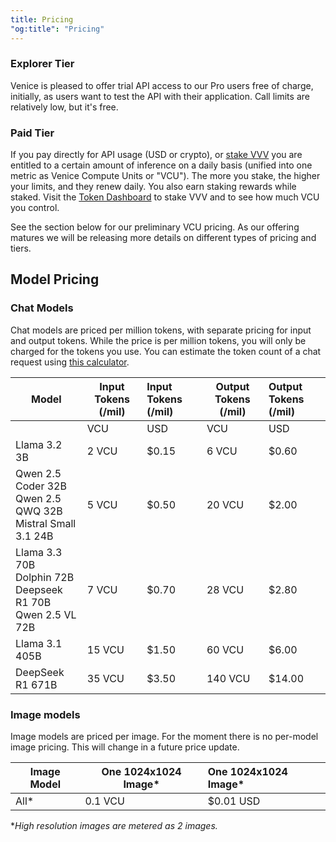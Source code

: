 ```yaml
---
title: Pricing
"og:title": "Pricing"
---
```


### Explorer Tier

Venice is pleased to offer trial API access to our Pro users free of charge, initially, as users want to test the API with their application. Call limits are relatively low, but it's free.&#x20;

### Paid Tier

If you pay directly for API usage (USD or crypto), or [stake VVV](https://venice.ai/blog/how-to-stake-and-claim-your-venice-tokens-vvv) you are entitled to a certain amount of inference on a daily basis (unified into one metric as Venice Compute Units or "VCU"). The more you stake, the higher your limits, and they renew daily. You also earn staking rewards while staked. Visit the [Token Dashboard](https://venice.ai/token) to stake VVV and to see how much VCU you control.&#x20;

See the section below for our preliminary VCU pricing. As our offering matures we will be releasing more details on different types of pricing and tiers.

## Model Pricing

### Chat Models

Chat models are priced per million tokens, with separate pricing for input and output tokens. While the price is per million tokens, you will only be charged for the tokens you use. You can estimate the token count of a chat request using [this calculator](https://quizgecko.com/tools/token-counter).

| Model                                                                            | Input Tokens (/mil) | Input Tokens (/mil) | Output Tokens (/mil) | Output Tokens (/mil) |
| -------------------------------------------------------------------------------- | ------------------- | :------------------ | -------------------- | :------------------- |
|                                                                                  | VCU                 | USD                 | VCU                  | USD                  |
| Llama 3.2 3B                                                                     | 2 VCU               | $0.15               | 6 VCU                | $0.60                |
| Qwen 2.5 Coder 32B<br />Qwen 2.5 QWQ 32B<br />Mistral Small 3.1 24B              | 5 VCU               | $0.50               | 20 VCU               | $2.00                |
| Llama 3.3 70B<br />Dolphin 72B <br />Deepseek R1 70B<br /> Qwen 2.5 VL 72B       | 7 VCU               | $0.70               | 28 VCU               | $2.80                |
| Llama 3.1 405B                                                                   | 15 VCU              | $1.50               | 60 VCU               | $6.00                |
| DeepSeek R1 671B                                                                 | 35 VCU              | $3.50               | 140 VCU              | $14.00               |

### Image models

Image models are priced per image. For the moment there is no
per-model image pricing. This will change in a future price update.

| Image Model | One 1024x1024 Image\* | One 1024x1024 Image\* |
| ----------- | --------------------- | :-------------------- |
| All\*       | 0.1 VCU               | $0.01 USD             |

\**High resolution images are metered as 2 images.*